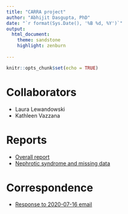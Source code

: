 ```yaml
---
title: "CARRA project"
author: "Abhijit Dasgupta, PhD"
date: "`r format(Sys.Date(), '%B %d, %Y')`"
output: 
  html_document:
    theme: sandstone
    highlight: zenburn
 
---
```


```r
knitr::opts_chunk$set(echo = TRUE)
```

# Collaborators

+ Laura Lewandowski
+ Kathleen Vazzana

# Reports

+ [Overall report](summaries.html)
+ [Nephrotic syndrome and missing data](nephrotic_syndrome.html)

# Correspondence

+ [Response to 2020-07-16 email](Response_email_20200716.html)



